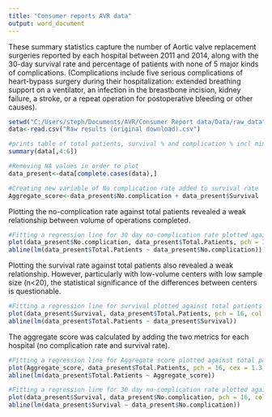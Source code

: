 ```yaml
---
title: "Consumer reports AVR data"
output: word_document
---
```


These summary statistics capture the number of Aortic valve replacement surgeries reported by each hospital between 2011 and 2014, along with the 30-day survival rate and percentage of patients with none of 5 major kinds of complications. (Complications include  five serious complications of heart-bypass surgery during their hospitalization: extended breathing support on a ventilator, an infection in the breastbone incision, kidney failure, a stroke, or a repeat operation for postoperative bleeding or other causes).

```r
setwd("C:/Users/steph/Documents/AVR/Consumer Report data/Data/raw_data")
data<-read.csv("Raw results (original download).csv")

#prints table of total patients, survival % and complication % incl min, max, mean, and median, as well as # of NAs
summary(data[,4:6])

#Removing NA values in order to plot
data_present<-data[complete.cases(data),]

#Creating new variable of No complication rate added to survival rate
Aggregate_score<-data_present$No.complication + data_present$Survival

```

Plotting the no-complication rate against total patients revealed a weak relationship between volume of operations completed.

```r
#Fitting a regression line for 30 day no-complication rate plotted against total patients
plot(data_present$No.complication, data_present$Total.Patients, pch = 16, col = "red", main = "No complication rate plotted against total patients", xlab = "No complication rate", ylab = "Total patients undergoing AVR 2011-2014")
abline(lm(data_present$Total.Patients ~ data_present$No.complication))
```

Plotting the survival rate against total patients also revealed a weak relationship. However, particularly with low-volume centers with low sample size (n<20), the statistical significance of the differences between centers is questionable.

```r

#Fitting a regression line for survival plotted against total patients
plot(data_present$Survival, data_present$Total.Patients, pch = 16, col = "blue", main = "Survival plotted against total patients", xlab = "survival (30 day)", ylab = "Total patients undergoing AVR 2011-2014")
abline(lm(data_present$Total.Patients ~ data_present$Survival))

```

The aggregate score was calculated by adding the two metrics for each hospital (no complication rate and survival rate).

```r
#Fitting a regression line for Aggregate score plotted against total patients
plot(Aggregate_score, data_present$Total.Patients, pch = 16, cex = 1.3,col = "green", main = "Aggregate score plotted against total patients", xlab = "Aggregate Score", ylab = "Total patients undergoing AVR 2011-2014")
abline(lm(data_present$Total.Patients ~ Aggregate_score))
```

```r
#Fitting a regression line for 30 day no-complication rate plotted against survival rate
plot(data_present$Survival, data_present$No.complication, pch = 16, col = "purple", main = "No complication rate plotted against survival rate", xlab = "No complication rate", ylab = "Survival rate")
abline(lm(data_present$Survival ~ data_present$No.complication))
```
